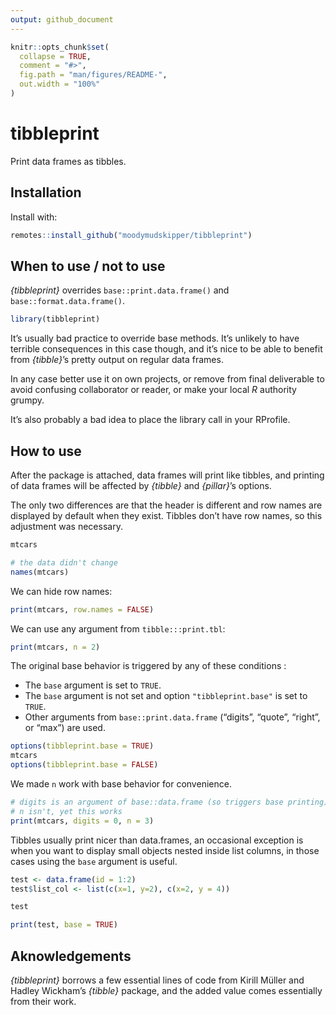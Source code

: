 ```yaml
---
output: github_document
---
```


<!-- README.md is generated from README.Rmd. Please edit that file -->

```r
knitr::opts_chunk$set(
  collapse = TRUE,
  comment = "#>",
  fig.path = "man/figures/README-",
  out.width = "100%"
)
```

# tibbleprint

Print data frames as tibbles.

## Installation

Install with:

``` r
remotes::install_github("moodymudskipper/tibbleprint")
```

## When to use / not to use

*{tibbleprint}* overrides `base::print.data.frame()` and 
`base::format.data.frame()`.

```r
library(tibbleprint)
```

It's usually bad practice to override base methods. It's unlikely to have 
terrible consequences in this case though, and it's nice to be able to benefit
from *{tibble}*'s pretty output on regular data frames.

In any case better use it on own projects, or remove from final deliverable to avoid confusing collaborator or reader, or make your local *R* authority grumpy.

It's also probably a bad idea to place the library call in your RProfile.

## How to use

After the package is attached, data frames will print like tibbles, and printing
of data frames will be affected by *{tibble}* and *{pillar}*'s options.

The only two differences are that the header is different and row names are displayed
by default when they exist. Tibbles don't have row names, so this adjustment was
necessary.

```r
mtcars

# the data didn't change
names(mtcars)
```

We can hide row names:

```r
print(mtcars, row.names = FALSE)
```

We can use any argument from `tibble:::print.tbl`:

```r
print(mtcars, n = 2)
```

The original base behavior is triggered by any of these conditions : 

* The `base` argument is set to `TRUE`.
* The `base` argument is not set and option `"tibbleprint.base"` is set to `TRUE`.
* Other arguments from `base::print.data.frame` 
  ("digits", "quote", "right", or "max") are used.

```r
options(tibbleprint.base = TRUE)
mtcars
options(tibbleprint.base = FALSE)
```

We made `n` work with base behavior for convenience.

```r
# digits is an argument of base::data.frame (so triggers base printing)
# n isn't, yet this works
print(mtcars, digits = 0, n = 3)
```

Tibbles usually print nicer than data.frames, an occasional exception is when you
want to display small objects nested inside list columns, in those cases using
the `base` argument is useful.

```r
test <- data.frame(id = 1:2)
test$list_col <- list(c(x=1, y=2), c(x=2, y = 4))

test

print(test, base = TRUE)
```

## Aknowledgements

*{tibbleprint}* borrows a few essential lines of code from 
Kirill Müller and Hadley Wickham's *{tibble}* package, and the added value
comes essentially from their work.
